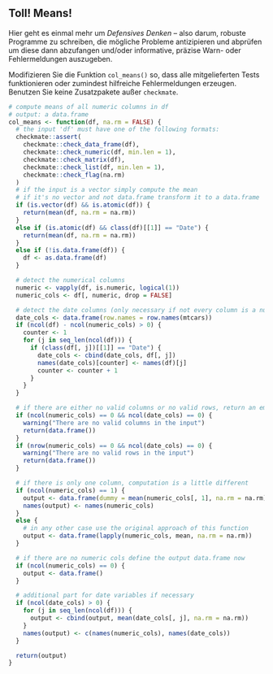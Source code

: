 ## Toll! Means!

Hier geht es einmal mehr um *Defensives Denken* -- also darum, robuste Programme zu schreiben, die mögliche Probleme antizipieren und abprüfen um diese dann abzufangen und/oder
informative, präzise Warn- oder Fehlermeldungen auszugeben.

Modifizieren Sie die Funktion `col_means()` so, dass alle mitgelieferten Tests
funktionieren oder zumindest hilfreiche Fehlermeldungen erzeugen. Benutzen Sie keine Zusatzpakete außer `checkmate`.

```r
# compute means of all numeric columns in df
# output: a data.frame
col_means <- function(df, na.rm = FALSE) {
  # the input 'df' must have one of the following formats:
  checkmate::assert(
    checkmate::check_data_frame(df),
    checkmate::check_numeric(df, min.len = 1),
    checkmate::check_matrix(df),
    checkmate::check_list(df, min.len = 1),
    checkmate::check_flag(na.rm)
  )
  # if the input is a vector simply compute the mean
  # if it's no vector and not data.frame transform it to a data.frame
  if (is.vector(df) && is.atomic(df)) {
    return(mean(df, na.rm = na.rm))
  }
  else if (is.atomic(df) && class(df)[[1]] == "Date") {
    return(mean(df, na.rm = na.rm))
  }
  else if (!is.data.frame(df)) {
    df <- as.data.frame(df)
  }

  # detect the numerical columns
  numeric <- vapply(df, is.numeric, logical(1))
  numeric_cols <- df[, numeric, drop = FALSE]

  # detect the date columns (only necessary if not every column is a numeric column)
  date_cols <- data.frame(row.names = row.names(mtcars))
  if (ncol(df) - ncol(numeric_cols) > 0) {
    counter <- 1
    for (j in seq_len(ncol(df))) {
      if (class(df[, j])[[1]] == "Date") {
        date_cols <- cbind(date_cols, df[, j])
        names(date_cols)[counter] <- names(df)[j]
        counter <- counter + 1
      }
    }
  }

  # if there are either no valid columns or no valid rows, return an empty data.frame
  if (ncol(numeric_cols) == 0 && ncol(date_cols) == 0) {
    warning("There are no valid columns in the input")
    return(data.frame())
  }
  if (nrow(numeric_cols) == 0 && ncol(date_cols) == 0) {
    warning("There are no valid rows in the input")
    return(data.frame())
  }

  # if there is only one column, computation is a little different
  if (ncol(numeric_cols) == 1) {
    output <- data.frame(dummy = mean(numeric_cols[, 1], na.rm = na.rm))
    names(output) <- names(numeric_cols)
  }
  else {
    # in any other case use the original approach of this function
    output <- data.frame(lapply(numeric_cols, mean, na.rm = na.rm))
  }

  # if there are no numeric cols define the output data.frame now
  if (ncol(numeric_cols) == 0) {
    output <- data.frame()
  }

  # additional part for date variables if necessary
  if (ncol(date_cols) > 0) {
    for (j in seq_len(ncol(df))) {
      output <- cbind(output, mean(date_cols[, j], na.rm = na.rm))
    }
    names(output) <- c(names(numeric_cols), names(date_cols))
  }

  return(output)
}
```
